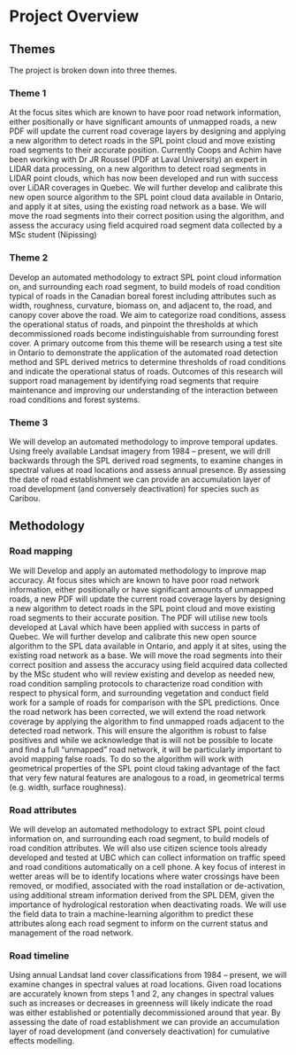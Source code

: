 # Project Overview {-#projoverview}

## Themes {-#themes}

The project is broken down into three themes.

### Theme 1 {-#theme1}

At the focus sites which are known to have poor road network information, either positionally or have significant amounts of unmapped roads, a new PDF will update the current road coverage layers by designing and applying a new algorithm to detect roads in the SPL point cloud and move existing road segments to their accurate position. Currently Coops and Achim have been working with Dr JR Roussel (PDF at Laval University) an expert in LIDAR data processing, on a new algorithm to detect road segments in LIDAR point clouds, which has now been developed and run with success over LiDAR coverages in Quebec. We will further develop and calibrate this new open source algorithm to the SPL point cloud data available in Ontario, and apply it at sites, using the existing road network as a base. We will move the road segments into their correct position using the algorithm, and assess the accuracy using field acquired road segment data collected by a MSc student (Nipissing)

### Theme 2 {-#theme2}

Develop an automated methodology to extract SPL point cloud information on, and surrounding each road segment, to build models of road condition typical of roads in the Canadian boreal forest including attributes such as width, roughness, curvature, biomass on, and adjacent to, the road, and canopy cover above the road. We aim to categorize road conditions, assess the operational status of roads, and pinpoint the thresholds at which decommissioned roads become indistinguishable from surrounding forest cover. A primary outcome from this theme will be research using a test site in Ontario to demonstrate the application of the automated road detection method and SPL derived metrics to determine thresholds of road conditions and indicate the operational status of roads. Outcomes of this research will support road management by identifying road segments that require maintenance and improving our understanding of the interaction between road conditions and forest systems.

### Theme 3 {-#theme3}

We will develop an automated methodology to improve temporal updates. Using freely available Landsat imagery from 1984 – present, we will drill backwards through the SPL derived road segments, to examine changes in spectral values at road locations and assess annual presence. By assessing the date of road establishment we can provide an accumulation layer of road development (and conversely deactivation) for species such as Caribou.


## Methodology {-#methods}

### Road mapping {-#mapping}

We will Develop and apply an automated methodology to improve map accuracy. At focus sites which are known to have poor road network information, either positionally or have significant amounts of unmapped roads, a new PDF will update the current road coverage layers by designing a new algorithm to detect roads in the SPL point cloud and move existing road segments to their accurate position. The PDF will utilise new tools developed at Laval which have been applied with success in parts of Quebec. We will further develop and calibrate this new open source algorithm to the SPL data available in Ontario, and apply it at sites, using the existing road network as a base. We will move the road segments into their correct position and assess the accuracy using field acquired data collected by the MSc student who will review existing and develop as needed new, road condition sampling protocols to characterize road condition with respect to physical form, and surrounding vegetation and conduct field work for a sample of roads for comparison with the SPL predictions. Once the road network has been corrected, we will extend the road network coverage by applying the algorithm to find unmapped roads adjacent to the detected road network. This will ensure the algorithm is robust to false positives and while we acknowledge that is will not be possible to locate and find a full “unmapped” road network, it will be particularly important to avoid mapping false roads. To do so the algorithm will work with geometrical properties of the SPL point cloud taking advantage of the fact that very few natural features are analogous to a road, in geometrical terms (e.g. width, surface roughness). 

### Road attributes {-#attributes}

We will develop an automated methodology to extract SPL point cloud information on, and surrounding each road segment, to build models of road condition attributes. We will also use citizen science tools already developed and tested at UBC which can collect information on traffic speed and road conditions automatically on a cell phone. A key focus of interest in wetter areas will be to identify locations where water crossings have been removed, or modified, associated with the road installation or de-activation, using additional stream information derived from the SPL DEM, given the importance of hydrological restoration when deactivating roads. We will use the field data to train a machine-learning algorithm to predict these attributes along each road segment to inform on the current status and management of the road network. 

### Road timeline {-#timeline}

Using annual Landsat land cover classifications from 1984 – present, we will examine changes in spectral values at road locations. Given road locations are accurately known from steps 1 and 2, any changes in spectral values such as increases or decreases in greenness will likely indicate the road was either established or potentially decommissioned around that year. By assessing the date of road establishment we can provide an accumulation layer of road development (and conversely deactivation) for cumulative effects modelling.